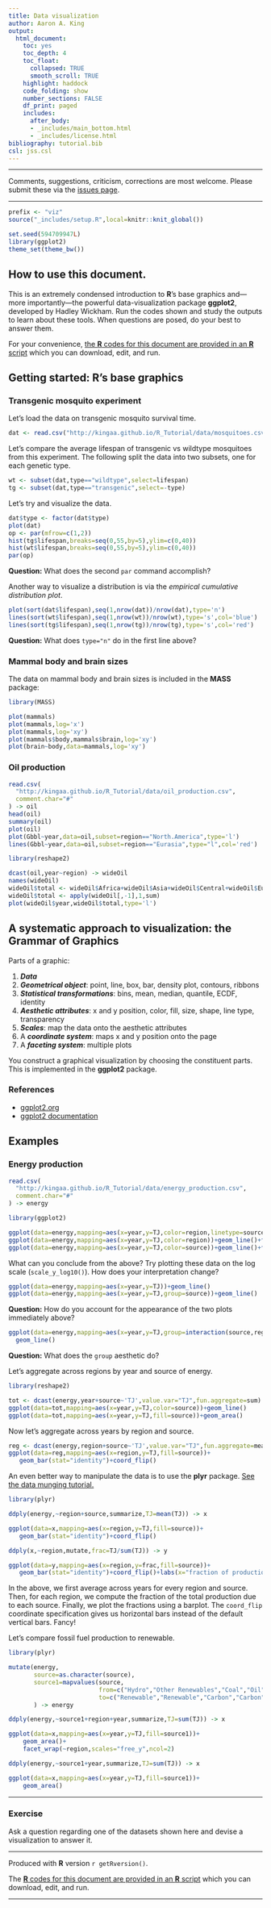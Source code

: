 ```yaml
---
title: Data visualization
author: Aaron A. King
output:
  html_document:
    toc: yes
    toc_depth: 4
    toc_float:
      collapsed: TRUE
      smooth_scroll: TRUE
    highlight: haddock
    code_folding: show
    number_sections: FALSE
    df_print: paged
    includes:
      after_body:
      - _includes/main_bottom.html
      - _includes/license.html
bibliography: tutorial.bib
csl: jss.csl
---
```


\newcommand\prob[1]{\mathbb{P}\left[{#1}\right]}
\newcommand\expect[1]{\mathbb{E}\left[{#1}\right]}
\newcommand\var[1]{\mathrm{Var}\left[{#1}\right]}
\newcommand\cov[1]{\mathrm{Cov}\left[{#1}\right]}
\newcommand\dist[2]{\mathrm{#1}\left(#2\right)}
\newcommand\dlta[1]{{\Delta}{#1}}
\newcommand{\dd}[1]{\mathrm{d}{#1}}
\newcommand{\transpose}{\mathrm{T}}
\newcommand\lik{\mathcal{L}}
\newcommand\loglik{\ell}
\newcommand{\scinot}[2]{#1{\times}10^{#2}}
\newcommand{\pd}[3][]{\frac{\partial^{#1}{#2}}{\partial{#3}^{#1}}}
\newcommand{\deriv}[3][]{\frac{\mathrm{d}^{#1}{#2}}{\mathrm{d}{#3}^{#1}}}

-----------------------------------

Comments, suggestions, criticism, corrections are most welcome.
Please submit these via the [issues page](https://github.com/kingaa/R_Tutorial/issues).

-----------------------

```r
prefix <- "viz"
source("_includes/setup.R",local=knitr::knit_global())
```
```r
set.seed(594709947L)
library(ggplot2)
theme_set(theme_bw())
```

## How to use this document.

This is an extremely condensed introduction to **R**'s base graphics and---more importantly---the powerful data-visualization package **ggplot2**, developed by Hadley Wickham.
Run the codes shown and study the outputs to learn about these tools.
When questions are posed, do your best to answer them.

For your convenience, [the **R** codes for this document are provided in an **R** script](./viz.R) which you can download, edit, and run.

## Getting started: **R**'s base graphics

### Transgenic mosquito experiment

Let's load the data on transgenic mosquito survival time.

```r
dat <- read.csv("http://kingaa.github.io/R_Tutorial/data/mosquitoes.csv")
```

Let's compare the average lifespan of transgenic vs wildtype mosquitoes from this experiment.
The following split the data into two subsets, one for each genetic type.
```r
wt <- subset(dat,type=="wildtype",select=lifespan)
tg <- subset(dat,type=="transgenic",select=-type)
```

Let's try and visualize the data.
```r
dat$type <- factor(dat$type)
plot(dat)
op <- par(mfrow=c(1,2))
hist(tg$lifespan,breaks=seq(0,55,by=5),ylim=c(0,40))
hist(wt$lifespan,breaks=seq(0,55,by=5),ylim=c(0,40))
par(op)
```

**Question:** What does the second `par` command accomplish?

Another way to visualize a distribution is via the *empirical cumulative distribution plot*.

```r
plot(sort(dat$lifespan),seq(1,nrow(dat))/nrow(dat),type='n')
lines(sort(wt$lifespan),seq(1,nrow(wt))/nrow(wt),type='s',col='blue')
lines(sort(tg$lifespan),seq(1,nrow(tg))/nrow(tg),type='s',col='red')
```
**Question:** What does `type="n"` do in the first line above?

### Mammal body and brain sizes

The data on mammal body and brain sizes is included in the **MASS** package:

```r
library(MASS)

plot(mammals)
plot(mammals,log='x')
plot(mammals,log='xy')
plot(mammals$body,mammals$brain,log='xy')
plot(brain~body,data=mammals,log='xy')
```

### Oil production

```r
read.csv(
  "http://kingaa.github.io/R_Tutorial/data/oil_production.csv",
  comment.char="#"
) -> oil
head(oil)
summary(oil)
plot(oil)
plot(Gbbl~year,data=oil,subset=region=="North.America",type='l')
lines(Gbbl~year,data=oil,subset=region=="Eurasia",type="l",col='red')

library(reshape2)

dcast(oil,year~region) -> wideOil
names(wideOil)
wideOil$total <- wideOil$Africa+wideOil$Asia+wideOil$Central+wideOil$Eurasia+wideOil$Europe+wideOil$Middle+wideOil$North.America
wideOil$total <- apply(wideOil[,-1],1,sum)
plot(wideOil$year,wideOil$total,type='l')
```

## A systematic approach to visualization: the Grammar of Graphics

Parts of a graphic:

1. ***Data***
1. ***Geometrical object***: point, line, box, bar, density plot, contours, ribbons
1. ***Statistical transformations***: bins, mean, median, quantile, ECDF, identity 
1. ***Aesthetic attributes***: x and y position, color, fill, size, shape, line type, transparency
1. ***Scales***: map the data onto the aesthetic attributes
1. A ***coordinate system***: maps x and y position onto the page
1. A ***faceting system***: multiple plots

You construct a graphical visualization by choosing the constituent parts.
This is implemented in the **ggplot2** package.

### References

- [ggplot2.org](http://ggplot2.org)
- [ggplot2 documentation](http://docs.ggplot2.org/)


## Examples

### Energy production

```r
read.csv(
  "http://kingaa.github.io/R_Tutorial/data/energy_production.csv",
  comment.char="#"
) -> energy

library(ggplot2)

ggplot(data=energy,mapping=aes(x=year,y=TJ,color=region,linetype=source))+geom_line()
ggplot(data=energy,mapping=aes(x=year,y=TJ,color=region))+geom_line()+facet_wrap(~source)
ggplot(data=energy,mapping=aes(x=year,y=TJ,color=source))+geom_line()+facet_wrap(~region,ncol=2)
```

What can you conclude from the above?
Try plotting these data on the log scale (`scale_y_log10()`).
How does your interpretation change?

```r
ggplot(data=energy,mapping=aes(x=year,y=TJ))+geom_line()
ggplot(data=energy,mapping=aes(x=year,y=TJ,group=source))+geom_line()
```

**Question:** How do you account for the appearance of the two plots immediately above?

```r
ggplot(data=energy,mapping=aes(x=year,y=TJ,group=interaction(source,region)))+
  geom_line()
```

**Question:** What does the `group` aesthetic do?

Let's aggregate across regions by year and source of energy.
```r
library(reshape2)

tot <- dcast(energy,year+source~'TJ',value.var="TJ",fun.aggregate=sum)
ggplot(data=tot,mapping=aes(x=year,y=TJ,color=source))+geom_line()
ggplot(data=tot,mapping=aes(x=year,y=TJ,fill=source))+geom_area()

```

Now let's aggregate across years by region and source.

```r
reg <- dcast(energy,region+source~'TJ',value.var="TJ",fun.aggregate=mean)
ggplot(data=reg,mapping=aes(x=region,y=TJ,fill=source))+
   geom_bar(stat="identity")+coord_flip()
```

An even better way to manipulate the data is to use the **plyr** package.
[See the data munging tutorial.](./data_munging.html)

```r
library(plyr)

ddply(energy,~region+source,summarize,TJ=mean(TJ)) -> x

ggplot(data=x,mapping=aes(x=region,y=TJ,fill=source))+
   geom_bar(stat="identity")+coord_flip()

ddply(x,~region,mutate,frac=TJ/sum(TJ)) -> y

ggplot(data=y,mapping=aes(x=region,y=frac,fill=source))+
   geom_bar(stat="identity")+coord_flip()+labs(x="fraction of production")

```

In the above, we first average across years for every region and source.
Then, for each region, we compute the fraction of the total production due to each source.
Finally, we plot the fractions using a barplot.
The `coord_flip` coordinate specification gives us horizontal bars instead of the default vertical bars.
Fancy!

Let's compare fossil fuel production to renewable.
```r
library(plyr)

mutate(energy,
       source=as.character(source),
       source1=mapvalues(source,
                         from=c("Hydro","Other Renewables","Coal","Oil","Gas"),
                         to=c("Renewable","Renewable","Carbon","Carbon","Carbon"))
       ) -> energy

ddply(energy,~source1+region+year,summarize,TJ=sum(TJ)) -> x

ggplot(data=x,mapping=aes(x=year,y=TJ,fill=source1))+
    geom_area()+
    facet_wrap(~region,scales="free_y",ncol=2)

ddply(energy,~source1+year,summarize,TJ=sum(TJ)) -> x

ggplot(data=x,mapping=aes(x=year,y=TJ,fill=source1))+
    geom_area()
```

--------------------------

### Exercise

Ask a question regarding one of the datasets shown here and devise a visualization to answer it.

--------------------------

Produced with **R** version `r getRversion()`.

The [**R** codes for this document are provided in an **R** script](./viz.R) which you can download, edit, and run.

--------------------------
